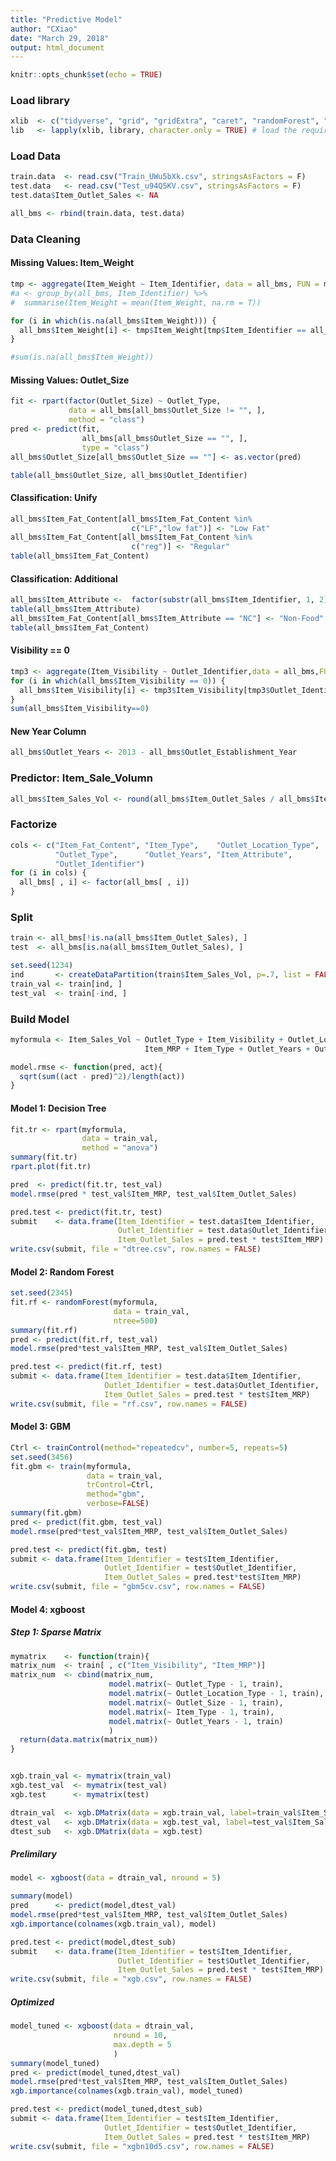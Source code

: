 ```yaml
---
title: "Predictive Model"
author: "CXiao"
date: "March 29, 2018"
output: html_document
---
```


```r
knitr::opts_chunk$set(echo = TRUE)
```

### Load library
```r
xlib  <- c("tidyverse", "grid", "gridExtra", "caret", "randomForest", "xgboost", "Hmisc", "rpart", "rpart.plot")
lib   <- lapply(xlib, library, character.only = TRUE) # load the required packages
```
### Load Data
```r
train.data  <- read.csv("Train_UWu5bXk.csv", stringsAsFactors = F)
test.data   <- read.csv("Test_u94Q5KV.csv", stringsAsFactors = F)
test.data$Item_Outlet_Sales <- NA

all_bms <- rbind(train.data, test.data)
```
### Data Cleaning
#### Missing Values: Item_Weight
```r
tmp <- aggregate(Item_Weight ~ Item_Identifier, data = all_bms, FUN = mean)
#a <- group_by(all_bms, Item_Identifier) %>%
#  summarise(Item_Weight = mean(Item_Weight, na.rm = T))

for (i in which(is.na(all_bms$Item_Weight))) {
  all_bms$Item_Weight[i] <- tmp$Item_Weight[tmp$Item_Identifier == all_bms$Item_Identifier[i]]
}

#sum(is.na(all_bms$Item_Weight))
```

#### Missing Values: Outlet_Size
```r
fit <- rpart(factor(Outlet_Size) ~ Outlet_Type, 
             data = all_bms[all_bms$Outlet_Size != "", ], 
             method = "class")
pred <- predict(fit, 
                all_bms[all_bms$Outlet_Size == "", ], 
                type = "class")
all_bms$Outlet_Size[all_bms$Outlet_Size == ""] <- as.vector(pred)

table(all_bms$Outlet_Size, all_bms$Outlet_Identifier)
```
#### Classification: Unify
```r
all_bms$Item_Fat_Content[all_bms$Item_Fat_Content %in% 
                           c("LF","low fat")] <- "Low Fat"
all_bms$Item_Fat_Content[all_bms$Item_Fat_Content %in% 
                           c("reg")] <- "Regular"
table(all_bms$Item_Fat_Content)
```

#### Classification: Additional
```r
all_bms$Item_Attribute <-  factor(substr(all_bms$Item_Identifier, 1, 2))
table(all_bms$Item_Attribute)
all_bms$Item_Fat_Content[all_bms$Item_Attribute == "NC"] <- "Non-Food"
table(all_bms$Item_Fat_Content)
```
#### Visibility == 0
```r
tmp3 <- aggregate(Item_Visibility ~ Outlet_Identifier,data = all_bms,FUN = mean)
for (i in which(all_bms$Item_Visibility == 0)) {
  all_bms$Item_Visibility[i] <- tmp3$Item_Visibility[tmp3$Outlet_Identifier == all_bms$Outlet_Identifier[i]]
}
sum(all_bms$Item_Visibility==0)
```
#### New Year Column
```r
all_bms$Outlet_Years <- 2013 - all_bms$Outlet_Establishment_Year
```

### Predictor: Item_Sale_Volumn
```r
all_bms$Item_Sales_Vol <- round(all_bms$Item_Outlet_Sales / all_bms$Item_MRP + 0.5, 0)
```
### Factorize
```r
cols <- c("Item_Fat_Content", "Item_Type",    "Outlet_Location_Type",
          "Outlet_Type",      "Outlet_Years", "Item_Attribute",      
          "Outlet_Identifier")
for (i in cols) {
  all_bms[ , i] <- factor(all_bms[ , i])
}
```

### Split
```r
train <- all_bms[!is.na(all_bms$Item_Outlet_Sales), ]
test  <- all_bms[is.na(all_bms$Item_Outlet_Sales), ]

set.seed(1234)
ind       <- createDataPartition(train$Item_Sales_Vol, p=.7, list = FALSE)
train_val <- train[ind, ]
test_val  <- train[-ind, ]
```
### Build Model
```r
myformula <- Item_Sales_Vol ~ Outlet_Type + Item_Visibility + Outlet_Location_Type + 
                              Item_MRP + Item_Type + Outlet_Years + Outlet_Size

model.rmse <- function(pred, act){
  sqrt(sum((act - pred)^2)/length(act))
}
```
#### Model 1: Decision Tree
```r
fit.tr <- rpart(myformula, 
                data = train_val, 
                method = "anova")
summary(fit.tr)
rpart.plot(fit.tr)

pred  <- predict(fit.tr, test_val)
model.rmse(pred * test_val$Item_MRP, test_val$Item_Outlet_Sales)

pred.test <- predict(fit.tr, test)
submit    <- data.frame(Item_Identifier = test.data$Item_Identifier, 
                        Outlet_Identifier = test.data$Outlet_Identifier, 
                        Item_Outlet_Sales = pred.test * test$Item_MRP)
write.csv(submit, file = "dtree.csv", row.names = FALSE)
```
#### Model 2: Random Forest
```r
set.seed(2345)
fit.rf <- randomForest(myformula, 
                       data = train_val, 
                       ntree=500)
summary(fit.rf)
pred <- predict(fit.rf, test_val)
model.rmse(pred*test_val$Item_MRP, test_val$Item_Outlet_Sales)

pred.test <- predict(fit.rf, test)
submit <- data.frame(Item_Identifier = test.data$Item_Identifier, 
                     Outlet_Identifier = test.data$Outlet_Identifier, 
                     Item_Outlet_Sales = pred.test * test$Item_MRP)
write.csv(submit, file = "rf.csv", row.names = FALSE)
```
#### Model 3: GBM
```r
Ctrl <- trainControl(method="repeatedcv", number=5, repeats=5)
set.seed(3456)
fit.gbm <- train(myformula, 
                 data = train_val, 
                 trControl=Ctrl, 
                 method="gbm", 
                 verbose=FALSE)
summary(fit.gbm)
pred <- predict(fit.gbm, test_val)
model.rmse(pred*test_val$Item_MRP, test_val$Item_Outlet_Sales)

pred.test <- predict(fit.gbm, test)
submit <- data.frame(Item_Identifier = test$Item_Identifier, 
                     Outlet_Identifier = test$Outlet_Identifier, 
                     Item_Outlet_Sales = pred.test*test$Item_MRP)
write.csv(submit, file = "gbm5cv.csv", row.names = FALSE)
```
#### Model 4: xgboost
##### Step 1: Sparse Matrix
```r
mymatrix    <- function(train){
matrix_num  <- train[ , c("Item_Visibility", "Item_MRP")]
matrix_num  <- cbind(matrix_num,
                      model.matrix(~ Outlet_Type - 1, train),
                      model.matrix(~ Outlet_Location_Type - 1, train),
                      model.matrix(~ Outlet_Size - 1, train),
                      model.matrix(~ Item_Type - 1, train),
                      model.matrix(~ Outlet_Years - 1, train)
                      )
  return(data.matrix(matrix_num))
}


xgb.train_val <- mymatrix(train_val)
xgb.test_val  <- mymatrix(test_val)
xgb.test      <- mymatrix(test)

dtrain_val  <- xgb.DMatrix(data = xgb.train_val, label=train_val$Item_Sales_Vol)
dtest_val   <- xgb.DMatrix(data = xgb.test_val, label=test_val$Item_Sales_Vol)
dtest_sub   <- xgb.DMatrix(data = xgb.test)
```

##### Prelimilary
```r
model <- xgboost(data = dtrain_val, nround = 5)

summary(model)
pred      <- predict(model,dtest_val)
model.rmse(pred*test_val$Item_MRP, test_val$Item_Outlet_Sales)
xgb.importance(colnames(xgb.train_val), model)

pred.test <- predict(model,dtest_sub)
submit    <- data.frame(Item_Identifier = test$Item_Identifier, 
                        Outlet_Identifier = test$Outlet_Identifier,
                        Item_Outlet_Sales = pred.test * test$Item_MRP)
write.csv(submit, file = "xgb.csv", row.names = FALSE)
```
##### Optimized
```r
model_tuned <- xgboost(data = dtrain_val,
                       nround = 10,
                       max.depth = 5
                       )
summary(model_tuned)
pred <- predict(model_tuned,dtest_val)
model.rmse(pred*test_val$Item_MRP, test_val$Item_Outlet_Sales)
xgb.importance(colnames(xgb.train_val), model_tuned)

pred.test <- predict(model_tuned,dtest_sub)
submit <- data.frame(Item_Identifier = test$Item_Identifier, 
                     Outlet_Identifier = test$Outlet_Identifier, 
                     Item_Outlet_Sales = pred.test * test$Item_MRP)
write.csv(submit, file = "xgbn10d5.csv", row.names = FALSE)
```


